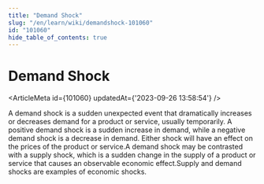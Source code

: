 ```yaml
---
title: "Demand Shock"
slug: "/en/learn/wiki/demandshock-101060"
id: "101060"
hide_table_of_contents: true
---
```



# Demand Shock

<ArticleMeta id={101060} updatedAt={'2023-09-26 13:58:54'} />
<div className='border-solid border-b border-t-0 my-4 border-[var(--ifm-color-gray-300)]' />

A demand shock is a sudden unexpected event that dramatically increases or decreases demand for a product or service, usually temporarily. A positive demand shock is a sudden increase in demand, while a negative demand shock is a decrease in demand. Either shock will have an effect on the prices of the product or service.A demand shock may be contrasted with a supply shock, which is a sudden change in the supply of a product or service that causes an observable economic effect.Supply and demand shocks are examples of economic shocks.
